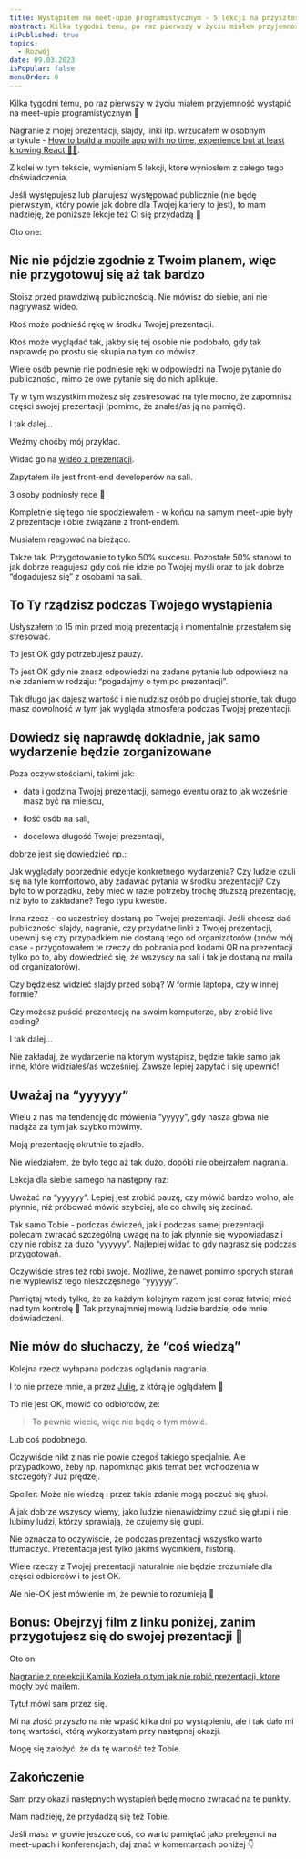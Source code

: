```yaml
---
title: Wystąpiłem na meet-upie programistycznym - 5 lekcji na przyszłość
abstract: Kilka tygodni temu, po raz pierwszy w życiu miałem przyjemność wystąpić na meet-upie programistycznym. Oto 5 lekcji, które wyniosłem z całego tego doświadczenia.
isPublished: true
topics:
  - Rozwój
date: 09.03.2023
isPopular: false
menuOrder: 0
---
```


Kilka tygodni temu, po raz pierwszy w życiu miałem przyjemność wystąpić na meet-upie programistycznym 🎉

Nagranie z mojej prezentacji, slajdy, linki itp. wrzucałem w osobnym artykule - [How to build a mobile app with no time, experience but at least knowing React 🤷‍♂️](/artykuly/building-mobile-apps-with-no-time-and-experience).

Z kolei w tym tekście, wymieniam 5 lekcji, które wyniosłem z całego tego doświadczenia.

Jeśli występujesz lub planujesz występować publicznie (nie będę pierwszym, który powie jak dobre dla Twojej kariery to jest), to mam nadzieję, że poniższe lekcje też Ci się przydadzą 💪

Oto one:

## Nic nie pójdzie zgodnie z Twoim planem, więc nie przygotowuj się aż tak bardzo

Stoisz przed prawdziwą publicznością. Nie mówisz do siebie, ani nie nagrywasz wideo.

Ktoś może podnieść rękę w środku Twojej prezentacji.

Ktoś może wyglądać tak, jakby się tej osobie nie podobało, gdy tak naprawdę po prostu się skupia na tym co mówisz.

Wiele osób pewnie nie podniesie ręki w odpowiedzi na Twoje pytanie do publiczności, mimo że owe pytanie się do nich aplikuje.

Ty w tym wszystkim możesz się zestresować na tyle mocno, że zapomnisz części swojej prezentacji (pomimo, że znałeś/aś ją na pamięć).

I tak dalej…

Weźmy choćby mój przykład.

Widać go na [wideo z prezentacji](https://www.youtube.com/watch?v=O9bvs0qMD5U).

Zapytałem ile jest front-end developerów na sali.

3 osoby podniosły ręce 🫥

Kompletnie się tego nie spodziewałem - w końcu na samym meet-upie były 2 prezentacje i obie związane z front-endem.

Musiałem reagować na bieżąco.

Także tak. Przygotowanie to tylko 50% sukcesu. Pozostałe 50% stanowi to jak dobrze reagujesz gdy coś nie idzie po Twojej myśli oraz to jak dobrze “dogadujesz się” z osobami na sali.

## To Ty rządzisz podczas Twojego wystąpienia

Usłyszałem to 15 min przed moją prezentacją i momentalnie przestałem się stresować.

To jest OK gdy potrzebujesz pauzy.

To jest OK gdy nie znasz odpowiedzi na zadane pytanie lub odpowiesz na nie zdaniem w rodzaju: “pogadajmy o tym po prezentacji”.

Tak długo jak dajesz wartość i nie nudzisz osób po drugiej stronie, tak długo masz dowolność w tym jak wygląda atmosfera podczas Twojej prezentacji.

## Dowiedz się naprawdę dokładnie, jak samo wydarzenie będzie zorganizowane

Poza oczywistościami, takimi jak:

- data i godzina Twojej prezentacji, samego eventu oraz to jak wcześnie masz być na miejscu,

- ilość osób na sali,

- docelowa długość Twojej prezentacji,

dobrze jest się dowiedzieć np.:

Jak wyglądały poprzednie edycje konkretnego wydarzenia? Czy ludzie czuli się na tyle komfortowo, aby zadawać pytania w środku prezentacji? Czy było to w porządku, żeby mieć w razie potrzeby trochę dłuższą prezentację, niż było to zakładane? Tego typu kwestie.

Inna rzecz - co uczestnicy dostaną po Twojej prezentacji. Jeśli chcesz dać publiczności slajdy, nagranie, czy przydatne linki z Twojej prezentacji, upewnij się czy przypadkiem nie dostaną tego od organizatorów (znów mój case - przygotowałem te rzeczy do pobrania pod kodami QR na prezentacji tylko po to, aby dowiedzieć się, że wszyscy na sali i tak je dostaną na maila od organizatorów).

Czy będziesz widzieć slajdy przed sobą? W formie laptopa, czy w innej formie?

Czy możesz puścić prezentację na swoim komputerze, aby zrobić live coding?

I tak dalej…

Nie zakładaj, że wydarzenie na którym wystąpisz, będzie takie samo jak inne, które widziałeś/aś wcześniej. Zawsze lepiej zapytać i się upewnić!

## Uważaj na “yyyyyy”

Wielu z nas ma tendencję do mówienia “yyyyy”, gdy nasza głowa nie nadąża za tym jak szybko mówimy.

Moją prezentację okrutnie to zjadło.

Nie wiedziałem, że było tego aż tak dużo, dopóki nie obejrzałem nagrania.

Lekcja dla siebie samego na następny raz:

Uważać na “yyyyyy”. Lepiej jest zrobić pauzę, czy mówić bardzo wolno, ale płynnie, niż próbować mówić szybciej, ale co chwilę się zacinać.

Tak samo Tobie - podczas ćwiczeń, jak i podczas samej prezentacji polecam zwracać szczególną uwagę na to jak płynnie się wypowiadasz i czy nie robisz za dużo “yyyyyy”. Najlepiej widać to gdy nagrasz się podczas przygotowań.

Oczywiście stres też robi swoje. Możliwe, że nawet pomimo sporych starań nie wyplewisz tego nieszczęsnego “yyyyyy”.

Pamiętaj wtedy tylko, że za każdym kolejnym razem jest coraz łatwiej mieć nad tym kontrolę 🤞 Tak przynajmniej mówią ludzie bardziej ode mnie doświadczeni.

## Nie mów do słuchaczy, że “coś wiedzą”

Kolejna rzecz wyłapana podczas oglądania nagrania.

I to nie przeze mnie, a przez [Julię](https://www.linkedin.com/in/julia-paw%C5%82owska-267a79236/), z którą je oglądałem 🙏

To nie jest OK, mówić do odbiorców, że:

> To pewnie wiecie, więc nie będę o tym mówić.

Lub coś podobnego.

Oczywiście nikt z nas nie powie czegoś takiego specjalnie. Ale przypadkowo, żeby np. napomknąć jakiś temat bez wchodzenia w szczegóły? Już prędzej.

Spoiler: Może nie wiedzą i przez takie zdanie mogą poczuć się głupi.

A jak dobrze wszyscy wiemy, jako ludzie nienawidzimy czuć się głupi i nie lubimy ludzi, którzy sprawiają, że czujemy się głupi.

Nie oznacza to oczywiście, że podczas prezentacji wszystko warto tłumaczyć. Prezentacja jest tylko jakimś wycinkiem, historią.

Wiele rzeczy z Twojej prezentacji naturalnie nie będzie zrozumiałe dla części odbiorców i to jest OK.

Ale nie-OK jest mówienie im, że pewnie to rozumieją 😬

## Bonus: Obejrzyj film z linku poniżej, zanim przygotujesz się do swojej prezentacji 👀

Oto on:

[Nagranie z prelekcji Kamila Kozieła o tym jak nie robić prezentacji, które mogły być mailem](https://www.youtube.com/watch?v=DFye1_R5InM).

Tytuł mówi sam przez się.

Mi na złość przyszło na nie wpaść kilka dni po wystąpieniu, ale i tak dało mi tonę wartości, którą wykorzystam przy następnej okazji.

Mogę się założyć, że da tę wartość też Tobie.

## Zakończenie

Sam przy okazji następnych wystąpień będę mocno zwracać na te punkty.

Mam nadzieję, że przydadzą się też Tobie.

Jeśli masz w głowie jeszcze coś, co warto pamiętać jako prelegenci na meet-upach i konferencjach, daj znać w komentarzach poniżej 👇
